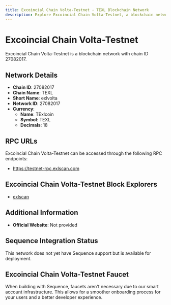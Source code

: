 ```yaml
--- 
title: Excoincial Chain Volta-Testnet - TEXL Blockchain Network
description: Explore Excoincial Chain Volta-Testnet, a blockchain network with chain ID 27082017. Learn about its native currency, TExlcoin, and how to interact with the network.
---
```


# Excoincial Chain Volta-Testnet

Excoincial Chain Volta-Testnet is a blockchain network with chain ID 27082017.

## Network Details

- **Chain ID**: 27082017
- **Chain Name**: TEXL
- **Short Name**: exlvolta
- **Network ID**: 27082017
- **Currency**: 
  - **Name**: TExlcoin
  - **Symbol**: TEXL
  - **Decimals**: 18

## RPC URLs

Excoincial Chain Volta-Testnet can be accessed through the following RPC endpoints:

- https://testnet-rpc.exlscan.com

## Excoincial Chain Volta-Testnet Block Explorers

- [exlscan](https://testnet-explorer.exlscan.com)

## Additional Information

- **Official Website**: Not provided

## Sequence Integration Status

This network does not yet have Sequence support but is available for deployment.

## Excoincial Chain Volta-Testnet Faucet

When building with Sequence, faucets aren't necessary due to our smart account infrastructure. This allows for a smoother onboarding process for your users and a better developer experience.
